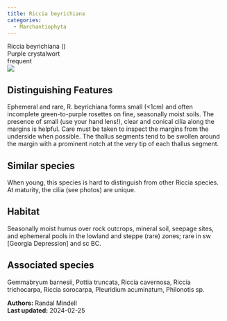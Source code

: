 ```yaml
---
title: Riccia beyrichiana
categories:
  - Marchantiophyta
---
```


<div class="info-panel">
 <div class="info-top">
  <div class="taxon-scientific"><span class="taxon-name">Riccia beyrichiana</span> <span class="taxon-authority"></span> <span class="taxon-family">()</span></div>
  <div class="taxon-common">Purple crystalwort</div>
 </div>
 <div class="info-bottom">
  <div class="taxon-qnd"></div>
  <div class="taxon-abundance">frequent</div>
 </div>
</div>

<div class="tab-index">
 <div class="tab-microscope"><img src="../img/bryo guide microscope.png"/></div>
</div>

## Distinguishing Features

Ephemeral and rare, R. beyrichiana forms small (&lt;1cm) and often incomplete green-to-purple rosettes on fine, seasonally moist soils. The presence of small (use your hand lens!), clear and conical cilia along the margins is helpful. Care must be taken to inspect the margins from the underside when possible. The thallus segments tend to be swollen around the margin with a prominent notch at the very tip of each thallus segment.

## Similar species

When young, this species is hard to distinguish from other Riccia species. At maturity, the cilia (see photos) are unique.

## Habitat

Seasonally moist humus over rock outcrops, mineral soil, seepage sites, and ephemeral pools in the lowland and steppe (rare) zones; rare in sw [Georgia Depression] and sc BC.

## Associated species

Gemmabryum barnesii, Pottia truncata, Riccia cavernosa, Riccia trichocarpa, Riccia sorocarpa, Pleuridium acuminatum, Philonotis sp.

<div class="taxon-footer">
 <div class="taxon-authors"><b>Authors:</b> <span>Randal Mindell</span></div>
 <div class="taxon-update"><b>Last updated:</b> <span>2024-02-25</span></div>
</div>

